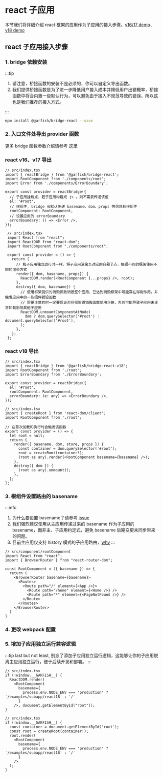 # react 子应用


本节我们将详细介绍 react 框架的应用作为子应用的接入步骤。[v16/17 demo](https://github.com/modern-js-dev/garfish/tree/main/dev/app-react-17)、[v18 demo](https://github.com/modern-js-dev/garfish/blob/main/dev/app-react-18)

## react 子应用接入步骤
### 1. bridge 依赖安装

:::tip
1. 请注意，桥接函数的安装不是必须的，你可以自定义导出函数。
2. 我们提供桥接函数是为了进一步降低用户接入成本并降低用户出错概率，桥接函数中将会内置一些默认行为，可以避免由于接入不规范导致的错误，所以这也是我们推荐的接入方式。

:::

```bash npm2yarn
npm install @garfish/bridge-react --save
```

### 2. 入口文件处导出 provider 函数

更多 bridge 函数参数介绍请参考 [这里](/guide/bridge)
### react v16、v17 导出

<Tabs>
  <Tab value="bridge_provider" label="使用 @garfish/bridge-react" default>

```tsx
// src/index.tsx
import { reactBridge } from '@garfish/bridge-react';
import RootComponent from './components/root';
import Error from './components/ErrorBoundary';

export const provider = reactBridge({
  // 子应用挂载点，若子应用构建成 js ，则不需要传递该值
  el: '#root',
  // 根组件, bridge 会默认传递 basename、dom、props 等信息到根组件
  rootComponent: RootComponent,
  // 设置应用的 errorBoundary
  errorBoundary: () => <Error />,
});
```

  </Tab>

  <Tab value="customer_provider" label="自定义导出函数" default>

```tsx
 // src/index.tsx
 import React from "react";
 import ReactDOM from "react-dom";
 import RootComponent from "./components/root";

 export const provider = () => {
   return {
     // 和子应用独立运行时一样，将子应用渲染至对应的容器节点，根据不同的框架使用不同的渲染方式
     render({ dom, basename, props}) {
       ReactDOM.render(<RootComponent {...props} />, root);
     },
     destroy({ dom, basename}) {
       // 使用框架提供的销毁函数销毁整个应用，已达到销毁框架中可能存在得副作用，并触发应用中的一些组件销毁函数
       // 需要注意的时一定要保证对应框架得销毁函数使用正确，否则可能导致子应用未正常卸载影响其他子应用
       ReactDOM.unmountComponentAtNode(
         dom ? dom.querySelector('#root') : document.querySelector('#root'),
       );
     },
   };
 };
```

  </Tab>
</Tabs>

### react v18 导出

<Tabs>
  <Tab value="bridge_provider" label="使用 @garfish/bridge-react-v18" default>

```tsx
// src/index.tsx
import { reactBridge } from '@garfish/bridge-react-v18';
import RootComponent from './root';
import ErrorBoundary from './ErrorBoundary';

export const provider = reactBridge({
  el: '#root',
  rootComponent: RootComponent,
  errorBoundary: (e: any) => <ErrorBoundary />,
});

```

  </Tab>

  <Tab value="customer_provider" label="自定义导出函数" default>

```tsx
// src/index.tsx
import { createRoot } from 'react-dom/client';
import RootComponent from './root';

// 在首次加载和执行时会触发该函数
export const provider = () => {
  let root = null;
  return {
    render({ basename, dom, store, props }) {
      const container = dom.querySelector('#root');
      root = createRoot(container!);
      (root as any).render(<RootComponent basename={basename} />);
    },
    destroy({ dom }) {
      (root as any).unmount();
    },
  };
};
```

  </Tab>
</Tabs>

### 3. 根组件设置路由的 basename

:::info
1. 为什么要设置 basename？请参考 [issue](../../issues/childApp.md#子应用拿到-basename-的作用)
2. 我们强烈建议使用从主应用传递过来的 basename 作为子应用的 basename，而非主、子应用约定式，避免 basename 后期变更未同步带来的问题。
3. 目前主应用仅支持 history 模式的子应用路由，[why](../../issues/childApp.md#为什么主应用仅支持-history-模式)
:::

```tsx
// src/component/rootComponent
import React from "react";
import { BrowserRouter } from "react-router-dom";

const RootComponent = ({ basename }) => {
  return (
    <BrowserRouter basename={basename}>
      <Routes>
        <Route path="/" element={<App />}>
          <Route path="/home" element={<Home />} />
          <Route path="*" element={<PageNotFound />} />
        </Route>
      </Routes>
    </BrowserRouter>
  )
}
```

### 4. 更改 webpack 配置

<WebpackConfig />

### 5. 增加子应用独立运行兼容逻辑

:::tip
last but not least, 别忘了添加子应用独立运行逻辑，这能够让你的子应用脱离主应用独立运行，便于后续开发和部署。
:::


<Tabs>
  <Tab value="react_16/17" label="react v16/v17" default>

```tsx
// src/index.tsx
if (!window.__GARFISH__) {
  ReactDOM.render(
    <RootComponent
      basename={
        process.env.NODE_ENV === 'production' ? '/examples/subapp/react18' : '/'
      }
    />, document.getElementById("root"));
}
```

  </Tab>

  <Tab value="react_18" label="react v18" default>

```tsx
// src/index.tsx
if (!window.__GARFISH__) {
  const container = document.getElementById('root');
  const root = createRoot(container!);
  root.render(
    <RootComponent
      basename={
        process.env.NODE_ENV === 'production' ? '/examples/subapp/react18' : '/'
      }
    />
  );
}
```

  </Tab>
</Tabs>
